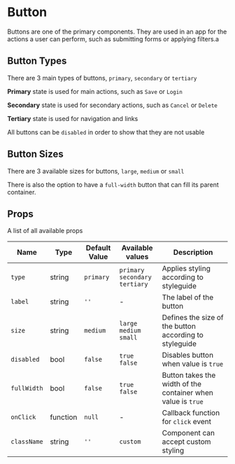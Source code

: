 
# Button

Buttons are one of the primary components. They are used in an app for the actions a user can perform, such as submitting forms or applying filters.a


## Button Types

There are 3 main types of buttons, `primary`, `secondary` or `tertiary`

**Primary** state is used for main actions, such as `Save` or `Login`

**Secondary** state is used for secondary actions, such as `Cancel` or `Delete`

**Tertiary** state is used for navigation and links

<Canvas>
<Story id="button--primary" />
<Story id="button--secondary" />
<Story id="button--tertiary" />
</Canvas>

All buttons can be `disabled` in order to show that they are not usable

<Canvas>
<Story id="button--disabled" />
</Canvas>

## Button Sizes

There are 3 available sizes for buttons, `large`, `medium` or `small`

<Canvas>
<Story id="button--large" />
<Story id="button--medium" />
<Story id="button--small" />
</Canvas>

There is also the option to have a `full-width` button that can fill its parent container.

<Canvas>
<Story id="button--full-width" />
</Canvas>

## Props

A list of all available props

| Name | Type | Default Value | Available values | Description |
| --- | --- | --- | --- | --- |
| `type` | string | `primary` | `primary` <br/> `secondary` <br/> `tertiary` | Applies styling according to styleguide |
| `label` | string | `''` | - | The label of the button |
| `size` | string | `medium` | `large` <br/> `medium`  <br/> `small` | Defines the size of the button according to styleguide |
| `disabled` | bool | `false` | `true` <br /> `false` | Disables button when value is `true`|
| `fullWidth` | bool | `false` | `true` <br /> `false` | Button takes the width of the container when value is `true` |
| `onClick` | function | `null` | - | Callback function for `click` event |
| `className` | string  | `''` | `custom` | Component can accept custom styling |
